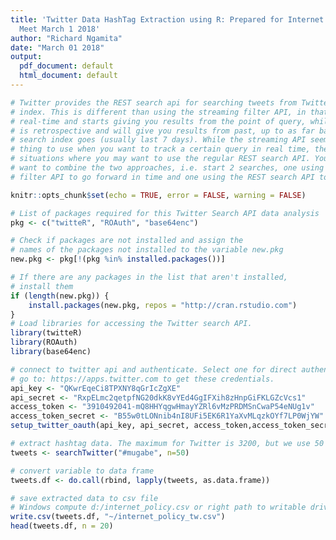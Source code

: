 ```yaml
---
title: 'Twitter Data HashTag Extraction using R: Prepared for Internet Policy Africa
  Meet March 1 2018'
author: "Richard Ngamita"
date: "March 01 2018"
output:
  pdf_document: default
  html_document: default
---
```

```r
# Twitter provides the REST search api for searching tweets from Twitter’s search
# index. This is different than using the streaming filter API, in that the later is
# real-time and starts giving you results from the point of query, while the former
# is retrospective and will give you results from past, up to as far back as the
# search index goes (usually last 7 days). While the streaming API seems like the
# thing to use when you want to track a certain query in real time, there are
# situations where you may want to use the regular REST search API. You may also
# want to combine the two approaches, i.e. start 2 searches, one using the streaming
# filter API to go forward in time and one using the REST search API to go backwards # in time, in order to get some on-going and past context for your search term

```

    
```r
knitr::opts_chunk$set(echo = TRUE, error = FALSE, warning = FALSE)
```

```r
# List of packages required for this Twitter Search API data analysis
pkg <- c("twitteR", "ROAuth", "base64enc")

# Check if packages are not installed and assign the
# names of the packages not installed to the variable new.pkg
new.pkg <- pkg[!(pkg %in% installed.packages())]

# If there are any packages in the list that aren't installed,
# install them
if (length(new.pkg)) {
    install.packages(new.pkg, repos = "http://cran.rstudio.com")
}
# Load libraries for accessing the Twitter search API. 
library(twitteR)
library(ROAuth)
library(base64enc)

```

```r
# connect to twitter api and authenticate. Select one for direct authentication
# go to: https://apps.twitter.com to get these credentials. 
api_key <- "QKwrEqeCi8TPXNY8qGrIcZgXE"
api_secret <- "RxpELmc2qetpfNG20dkK8vYEd4GgIFXih8zHnpGiFKLGZcVcs1"
access_token <- "3910492041-mQ8HHYqgwHmayYZRl6vMzPRDMSnCwaP54eNUg1v"
access_token_secret <- "B55w0tLONnib4nI8UFi5EK6R1YaXvMLqzkOYf7LP0WjYW" 
setup_twitter_oauth(api_key, api_secret, access_token,access_token_secret)
```

```r
# extract hashtag data. The maximum for Twitter is 3200, but we use 50 for the case of this tutorial
tweets <- searchTwitter("#mugabe", n=50)
```

```r
# convert variable to data frame 
tweets.df <- do.call(rbind, lapply(tweets, as.data.frame))
```

```r
# save extracted data to csv file
# Windows compute d:/internet_policy.csv or right path to writable drive. 
write.csv(tweets.df, "~/internet_policy_tw.csv")
head(tweets.df, n = 20)
```
